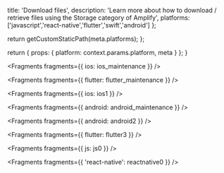                   
  title: 'Download files',
  description: 'Learn more about how to download / retrieve files using the Storage category of Amplify',
  platforms: ['javascript','react-native','flutter','swift','android']
};

  return getCustomStaticPath(meta.platforms);
};

  return {
    props: {
      platform: context.params.platform,
      meta
    }
  };
}
          



<Fragments fragments={{ ios: ios_maintenance }} />


<Fragments fragments={{ flutter: flutter_maintenance }} />


<Fragments fragments={{ ios: ios1 }} />


<Fragments fragments={{ android: android_maintenance }} />


<Fragments fragments={{ android: android2 }} />


<Fragments fragments={{ flutter: flutter3 }} />


<Fragments fragments={{ js: js0 }} />


<Fragments fragments={{ 'react-native': reactnative0 }} />
